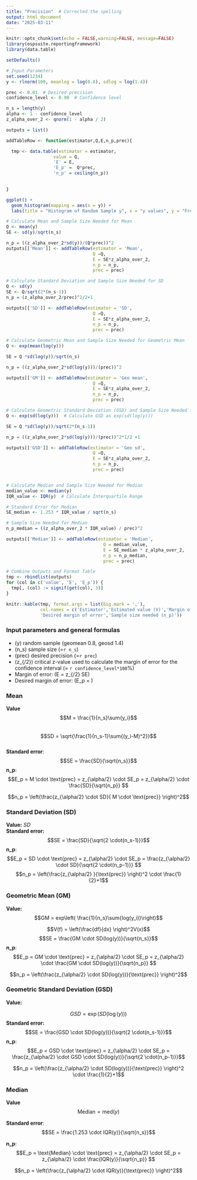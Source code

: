 ```yaml
---
title: "Precision"  # Corrected the spelling
output: html_document
date: "2025-03-11"
---
```


```r
knitr::opts_chunk$set(echo = FALSE,warning=FALSE, message=FALSE)
library(ospsuite.reportingframework)
library(data.table)

setDefaults()
```

```r
# Input Parameters
set.seed(1234)
y <- rlnorm(100, meanlog = log(0.8), sdlog = log(1.4))

prec <- 0.01  # Desired precision
confidence_level <- 0.90  # Confidence level

n_s = length(y)
alpha <- 1 - confidence_level
z_alpha_over_2 <- qnorm(1 - alpha / 2)

outputs = list()
```

```r
addTableRow <- function(estimator,Q,E,n_p,prec){

  tmp <- data.table(estimator = estimator,
                  value = Q,
                  'E' = E,
                  'E_p' =  Q*prec,
                  'n_p' = ceiling(n_p))

    
}

```


```r
ggplot() + 
  geom_histogram(mapping = aes(x = y)) +
  labs(title = "Histogram of Random Sample y", x = "y values", y = "Frequency")  # Added labels
```


```r
# Calculate Mean and Sample Size Needed for Mean
Q <- mean(y)
SE <- sd(y)/sqrt(n_s)

n_p = ((z_alpha_over_2*sd(y))/(Q*prec))^2
outputs[['Mean']] <- addTableRow(estimator = 'Mean',
                                 Q =Q,
                                 E = SE*z_alpha_over_2,
                                 n_p = n_p,
                                 prec = prec)
```

```r
# Calculate Standard Deviation and Sample Size Needed for SD
Q <- sd(y)
SE <- Q/sqrt(2*(n_s-1))
n_p = (z_alpha_over_2/prec)^2/2+1

outputs[['SD']] <- addTableRow(estimator = 'SD',
                                 Q =Q,
                                 E = SE*z_alpha_over_2,
                                 n_p = n_p,
                                 prec = prec)

```

```r
# Calculate Geometric Mean and Sample Size Needed for Geometric Mean
Q <- exp(mean(log(y)))

SE = Q *sd(log(y))/sqrt(n_s)

n_p = ((z_alpha_over_2*sd(log(y)))/(prec))^2

outputs[['GM']] <- addTableRow(estimator = 'Geo mean',
                                 Q =Q,
                                 E = SE*z_alpha_over_2,
                                 n_p = n_p,
                                 prec = prec)

```

```r
# Calculate Geometric Standard Deviation (GSD) and Sample Size Needed for GSD
Q <- exp(sd(log(y)))  # Calculate GSD as exp(sd(log(y)))

SE = Q *sd(log(y))/sqrt(2*(n_s-1))

n_p = ((z_alpha_over_2*sd(log(y)))/(prec))^2*1/2 +1

outputs[['GSD']] <- addTableRow(estimator = 'Geo sd',
                                 Q =Q,
                                 E = SE*z_alpha_over_2,
                                 n_p = n_p,
                                 prec = prec)



```

```r
# Calculate Median and Sample Size Needed for Median
median_value <- median(y)
IQR_value <- IQR(y)  # Calculate Interquartile Range

# Standard Error for Median
SE_median <- 1.253 * IQR_value / sqrt(n_s)

# Sample Size Needed for Median
n_p_median = ((z_alpha_over_2 * IQR_value) / prec)^2

outputs[['Median']] <- addTableRow(estimator = 'Median',
                                     Q = median_value,
                                     E = SE_median * z_alpha_over_2,
                                     n_p = n_p_median,
                                     prec = prec)
```

```r
# Combine Outputs and Format Table
tmp <- rbindlist(outputs)
for (col in c('value', 'E', 'E_p')) {
  tmp[, (col) := signif(get(col), 3)]
}

knitr::kable(tmp, format.args = list(big.mark = ','),
             col.names = c('Estimator','Estimated value (V)','Margin of error (E)',
             'Desired margin of error','Sample size needed (n_p)'))
```

\newline

### Input parameters and general formulas

- \(y\) random sample (geomean 0.8, geosd 1.4)  
- \(n_s\) sample size (=`r n_s`)  
- \(prec\) desired precision (=`r prec`)  
- \(z_{\alpha/2}\) critical z-value used to calculate the margin of error for the confidence interval (= `r confidence_level*100`%)  
- Margin of error: \(E = z_{\alpha/2} \cdot SE\)  
- Desired margin of error: \(E_p = \text{Value} \cdot \text{prec}\)  
 

### Mean 

**Value** 
$$M = \frac{1}{n_s}\sum{y_i}$$  
$$SD = \sqrt{\frac{1}{n_s-1}\sum{(y_i-M)^2}}$$  
**Standard error**: 
$$SE = \frac{SD}{\sqrt{n_s}}$$
**n_p**: 
$$E_p = M \cdot \text{prec} = z_{\alpha/2} \cdot SE_p = z_{\alpha/2} \cdot \frac{SD}{\sqrt{n_p}} $$

$$n_p = \left(\frac{z_{\alpha/2} \cdot SD}{ M \cdot \text{prec}} \right)^2$$

### Standard Deviation (SD)

**Value:** $SD$  
**Standard error:** 
$$SE = \frac{SD}{\sqrt{2 \cdot(n_s-1)}}$$
**n_p**: 
$$E_p = SD \cdot \text{prec} = z_{\alpha/2} \cdot SE_p = \frac{z_{\alpha/2} \cdot SD}{\sqrt{2 \cdot(n_p-1)}} $$
$$n_p = \left(\frac{z_{\alpha/2} }{\text{prec}} \right)^2 \cdot \frac{1}{2}+1$$

### Geometric Mean (GM)

**Value:** 
$$GM = exp\left( \frac{1}{n_s}\sum{log(y_i)}\right)$$

$$V(f) = \left(\frac{df}{dx} \right)^2V(x)$$
$$SE = \frac{GM \cdot SD(log(y))}{\sqrt{n_s}}$$
**n_p**: 
$$E_p = GM \cdot \text{prec} = z_{\alpha/2} \cdot SE_p = z_{\alpha/2} \cdot \frac{GM \cdot SD(log(y))}{\sqrt{n_p}} $$

$$n_p = \left(\frac{z_{\alpha/2} \cdot SD(log(y))}{\text{prec}} \right)^2$$



### Geometric Standard Deviation (GSD)

**Value:** 

$$GSD = \exp(SD(\log(y)))$$
**Standard error:** 
$$SE = \frac{GSD \cdot SD(log(y))}{\sqrt{2 \cdot(n_s-1)}}$$
**n_p**: 
$$E_p = GSD \cdot \text{prec} = z_{\alpha/2} \cdot SE_p = \frac{z_{\alpha/2} \cdot GSD \cdot SD(log(y))}{\sqrt{2 \cdot(n_p-1)}}$$

$$n_p = \left(\frac{z_{\alpha/2} \cdot SD(log(y))}{\text{prec}} \right)^2 \cdot \frac{1}{2}+1$$

### Median 

**Value** 
$$\text{Median} = \text{med}(y)$$  

**Standard error**: 
$$SE = \frac{1.253 \cdot IQR(y)}{\sqrt{n_s}}$$  

**n_p**: 
$$E_p = \text{Median} \cdot \text{prec} = z_{\alpha/2} \cdot SE_p = z_{\alpha/2} \cdot \frac{IQR(y)}{\sqrt{n_p}} $$

$$n_p = \left(\frac{z_{\alpha/2} \cdot IQR(y)}{\text{prec}} \right)^2$$
